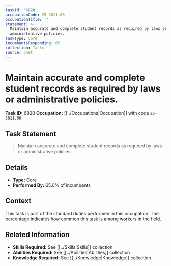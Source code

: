 ```yaml
---
taskId: '6828'
occupationCode: 25-3011.00
occupationTitle: ''
statement: >-
  Maintain accurate and complete student records as required by laws or
  administrative policies.
taskType: Core
incumbentsResponding: 65
collection: Tasks
source: onet
---
```

# Maintain accurate and complete student records as required by laws or administrative policies.

**Task ID:** 6828
**Occupation:** [[../Occupations|Occupation]] with code `25-3011.00`

## Task Statement

> Maintain accurate and complete student records as required by laws or administrative policies.

## Details

- **Type:** Core
- **Performed By:** 65.0% of incumbents

## Context

This task is part of the standard duties performed in this occupation. The percentage indicates how common this task is among workers in the field.

## Related Information

- **Skills Required:** See [[../Skills|Skills]] collection
- **Abilities Required:** See [[../Abilities|Abilities]] collection
- **Knowledge Required:** See [[../Knowledge|Knowledge]] collection
